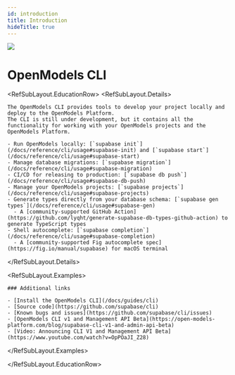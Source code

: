 ```yaml
---
id: introduction
title: Introduction
hideTitle: true
---
```


<div className="flex items-start gap-6 not-prose" id="introduction">
  <img src="/docs/img/icons/menu/reference-cli.svg" className="w-8 h-8 rounded" />
  <div className="flex flex-col gap-2">
    <h1 className="text-3xl text-foreground m-0">OpenModels CLI</h1>
  </div>
</div>

<RefSubLayout.EducationRow>
  <RefSubLayout.Details>

    The OpenModels CLI provides tools to develop your project locally and deploy to the OpenModels Platform.
    The CLI is still under development, but it contains all the functionality for working with your OpenModels projects and the OpenModels Platform.

    - Run OpenModels locally: [`supabase init`](/docs/reference/cli/usage#supabase-init) and [`supabase start`](/docs/reference/cli/usage#supabase-start)
    - Manage database migrations: [`supabase migration`](/docs/reference/cli/usage#supabase-migration)
    - CI/CD for releasing to production: [`supabase db push`](/docs/reference/cli/usage#supabase-db-push)
    - Manage your OpenModels projects: [`supabase projects`](/docs/reference/cli/usage#supabase-projects)
    - Generate types directly from your database schema: [`supabase gen types`](/docs/reference/cli/usage#supabase-gen)
      - A [community-supported GitHub Action](https://github.com/lyqht/generate-supabase-db-types-github-action) to generate TypeScript types
    - Shell autocomplete: [`supabase completion`](/docs/reference/cli/usage#supabase-completion)
      - A [community-supported Fig autocomplete spec](https://fig.io/manual/supabase) for macOS terminal

  </RefSubLayout.Details>

  <RefSubLayout.Examples>

    ### Additional links

    - [Install the OpenModels CLI](/docs/guides/cli)
    - [Source code](https://github.com/supabase/cli)
    - [Known bugs and issues](https://github.com/supabase/cli/issues)
    - [OpenModels CLI v1 and Management API Beta](https://open-models-platform.com/blog/supabase-cli-v1-and-admin-api-beta)
    - [Video: Announcing CLI V1 and Management API Beta](https://www.youtube.com/watch?v=OpPOaJI_Z28)

  </RefSubLayout.Examples>

</RefSubLayout.EducationRow>
